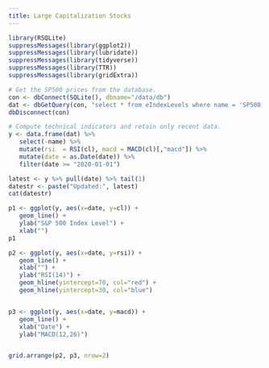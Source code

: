 ```yaml
---
title: Large Capitalization Stocks
---
```


```r
library(RSQLite)
suppressMessages(library(ggplot2))
suppressMessages(library(lubridate))
suppressMessages(library(tidyverse))
suppressMessages(library(TTR))
suppressMessages(library(gridExtra))

# Get the SP500 prices from the database.
con <- dbConnect(SQLite(), dbname="/data/db")
dat <- dbGetQuery(con, "select * from eIndexLevels where name = 'SP500';")
dbDisconnect(con)

# Compute technical indicators and retain only recent data.
y <- data.frame(dat) %>% 
   select(-name) %>% 
   mutate(rsi  = RSI(cl), macd = MACD(cl)[,"macd"]) %>% 
   mutate(date = as.Date(date)) %>% 
   filter(date >= "2020-01-01")
```

```r
latest <- y %>% pull(date) %>% tail(1)
datestr <- paste("Updated:", latest)
cat(datestr)
```


```r
p1 <- ggplot(y, aes(x=date, y=cl)) + 
   geom_line() +
   ylab("S&P 500 Index Level") +
   xlab("") 
p1

p2 <- ggplot(y, aes(x=date, y=rsi)) + 
   geom_line() +
   xlab("") +
   ylab("RSI(14)") +
   geom_hline(yintercept=70, col="red") +
   geom_hline(yintercept=30, col="blue")


p3 <- ggplot(y, aes(x=date, y=macd)) + 
   geom_line() +
   xlab("Date") +
   ylab("MACD(12,26)")


grid.arrange(p2, p3, nrow=2)
```


